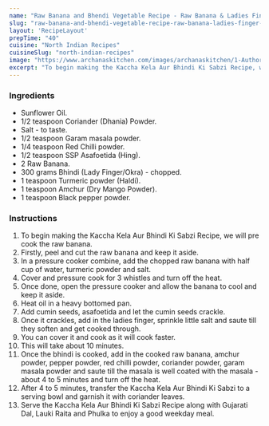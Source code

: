 ---
name: "Raw Banana and Bhendi Vegetable Recipe - Raw Banana & Ladies Finger Stir Fry"
slug: "raw-banana-and-bhendi-vegetable-recipe-raw-banana-ladies-finger-stir-fry"
layout: 'RecipeLayout'
prepTime: "40"
cuisine: "North Indian Recipes"
cuisineSlug: "north-indian-recipes"
image: "https://www.archanaskitchen.com/images/archanaskitchen/1-Author/sibyl_sunitha/Raw_Banana_Bhindi_Sabzi_Recipe_SSP_Step_by_Step_31_1600.jpg"
excerpt: "To begin making the Kaccha Kela Aur Bhindi Ki Sabzi Recipe, we will pre cook the raw banana"
---

### Ingredients

- Sunflower Oil.
- 1/2 teaspoon Coriander (Dhania) Powder.
- Salt - to taste.
- 1/2 teaspoon Garam masala powder.
- 1/4 teaspoon Red Chilli powder.
- 1/2 teaspoon SSP Asafoetida (Hing).
- 2 Raw Banana.
- 300 grams Bhindi (Lady Finger/Okra) - chopped.
- 1 teaspoon Turmeric powder (Haldi).
- 1 teaspoon Amchur (Dry Mango Powder).
- 1 teaspoon Black pepper powder.

### Instructions

1. To begin making the Kaccha Kela Aur Bhindi Ki Sabzi Recipe, we will pre cook the raw banana.
1. Firstly, peel and cut the raw banana and keep it aside.
1. In a pressure cooker combine, add the chopped raw banana with half cup of water, turmeric powder and salt.
1. Cover and pressure cook for 3 whistles and turn off the heat.
1. Once done, open the pressure cooker and allow the banana to cool and keep it aside.
1. Heat oil in a heavy bottomed pan.
1. Add cumin seeds, asafoetida and let the cumin seeds crackle.
1. Once it crackles, add in the ladies finger, sprinkle little salt and saute till they soften and get cooked through.
1. You can cover it and cook as it will cook faster.
1. This will take about 10 minutes.
1. Once the bhindi is cooked, add in the cooked raw banana, amchur powder, pepper powder, red chilli powder, coriander powder, garam masala powder and saute till the masala is well coated with the masala - about 4 to 5 minutes and turn off the heat.
1. After 4 to 5 minutes, transfer the Kaccha Kela Aur Bhindi Ki Sabzi to a serving bowl and garnish it with coriander leaves.
1. Serve the Kaccha Kela Aur Bhindi Ki Sabzi Recipe along with Gujarati Dal, Lauki Raita and Phulka to enjoy a good weekday meal.
